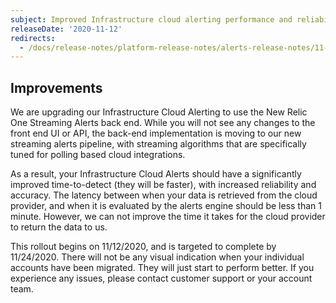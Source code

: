 ```yaml
---
subject: Improved Infrastructure cloud alerting performance and reliability
releaseDate: '2020-11-12'
redirects:
  - /docs/release-notes/platform-release-notes/alerts-release-notes/11-12-2020-improved-infrastructure-cloud-alerting-performance-reliability
---
```


## Improvements

We are upgrading our Infrastructure Cloud Alerting to use the New Relic One Streaming Alerts back end. While you will not see any changes to the front end UI or API, the back-end implementation is moving to our new streaming alerts pipeline, with streaming algorithms that are specifically tuned for polling based cloud integrations.

As a result, your Infrastructure Cloud Alerts should have a significantly improved time-to-detect (they will be faster), with increased reliability and accuracy. The latency between when your data is retrieved from the cloud provider, and when it is evaluated by the alerts engine should be less than 1 minute. However, we can not improve the time it takes for the cloud provider to return the data to us.

This rollout begins on 11/12/2020, and is targeted to complete by 11/24/2020. There will not be any visual indication when your individual accounts have been migrated. They will just start to perform better. If you experience any issues, please contact customer support or your account team.
